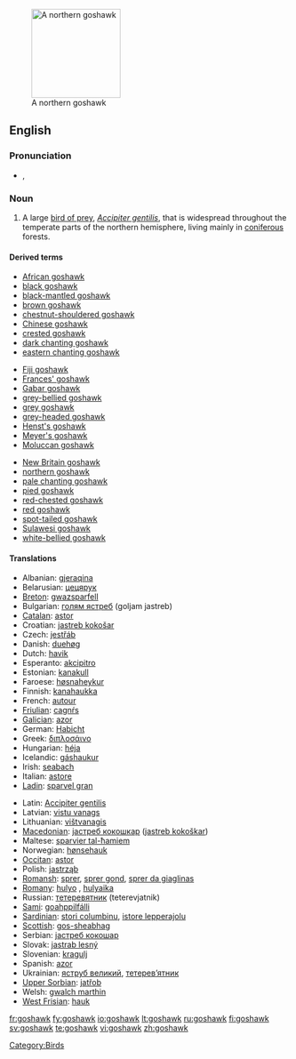 {{wikipedia}}
[[Image:Northern_Goshawk_ad_M2.jpg|thumb|right|160px|A northern goshawk]]
==English==

===Pronunciation===
* {{a|UK}} {{IPA|/ˈgɒshɔːk/}}, {{SAMPA|/"gQshO:k/}}

===Noun===
{{en-noun}}

# A large [[bird of prey]], ''[[Accipiter gentilis]]'', that is widespread throughout the temperate parts of the northern hemisphere, living mainly in [[coniferous]] forests.

====Derived terms====
{{top3}}
* [[African goshawk]]
* [[black goshawk]]
* [[black-mantled goshawk]]
* [[brown goshawk]]
* [[chestnut-shouldered goshawk]]
* [[Chinese goshawk]]
* [[crested goshawk]]
* [[dark chanting goshawk]]
* [[eastern chanting goshawk]]
{{mid3}}
* [[Fiji goshawk]]
* [[Frances' goshawk]]
* [[Gabar goshawk]]
* [[grey-bellied goshawk]]
* [[grey goshawk]]
* [[grey-headed goshawk]]
* [[Henst's goshawk]]
* [[Meyer's goshawk]]
* [[Moluccan goshawk]]
{{mid3}}
* [[New Britain goshawk]]
* [[northern goshawk]]
* [[pale chanting goshawk]]
* [[pied goshawk]]
* [[red-chested goshawk]]
* [[red goshawk]]
* [[spot-tailed goshawk]]
* [[Sulawesi goshawk]]
* [[white-bellied goshawk]]
{{bottom}}

====Translations====
{{trans-top|bird of prey}}
* Albanian: [[gjeraqina]]
* Belarusian: [[цецярук]]
* [[Breton]]: [[gwazsparfell]]
* Bulgarian: [[голям ястреб]] (goljam jastreb)
* [[Catalan]]: [[astor]]
* Croatian: [[jastreb kokošar]]
* Czech: [[jestřáb]]
* Danish: [[duehøg]]
* Dutch: [[havik]] {{m}}
* Esperanto: [[akcipitro]]
* Estonian: [[kanakull]]
* Faroese: [[høsnaheykur]]
* Finnish: [[kanahaukka]]
* French: [[autour]] {{m}}
* [[Friulian]]: [[cagnŕs]]
* [[Galician]]: [[azor]]
* German: [[Habicht]] {{m}}
* Greek: [[διπλοσάινο]]
* Hungarian: [[héja]]
* Icelandic: [[gáshaukur]]
* Irish: [[seabach]]
* Italian: [[astore]] {{m}}
* [[Ladin]]: [[sparvel gran]]
{{trans-mid}}
* Latin: [[Accipiter gentilis]]
* Latvian: [[vistu vanags]]
* Lithuanian: [[vištvanagis]]
* [[Macedonian]]: [[jастреб кокошкар]] ([[jastreb kokoškar]])
* Maltese: [[sparvier tal-ħamiem]]
* Norwegian: [[hønsehauk]]
* [[Occitan]]: [[astor]]
* Polish: [[jastrząb]]
* [[Romansh]]: [[sprer]], [[sprer gond]], [[sprer da giaglinas]]
* [[Romany]]: [[hulyo]] {{m}}, [[hulyaika]] {{f}}
* Russian: [[тетеревятник]] (teterevjatnik)
* [[Sami]]: [[goahppilfálli]]
* [[Sardinian]]: [[stori columbinu]], [[istore lepperajolu]]
* [[Scottish]]: [[gos-sheabhag]]
* Serbian: [[jастреб кокошар]]
* Slovak: [[jastrab lesný]]
* Slovenian: [[kragulj]]
* Spanish: [[azor]] {{m}}
* Ukrainian: [[яструб великий]], [[тетерев’ятник]]
* [[Upper Sorbian]]: [[jatřob]]
* Welsh: [[gwalch marthin]]
* [[West Frisian]]: [[hauk]]
{{trans-bottom}}

[[Category:Birds]]

[[fr:goshawk]]
[[fy:goshawk]]
[[io:goshawk]]
[[lt:goshawk]]
[[ru:goshawk]]
[[fi:goshawk]]
[[sv:goshawk]]
[[te:goshawk]]
[[vi:goshawk]]
[[zh:goshawk]]